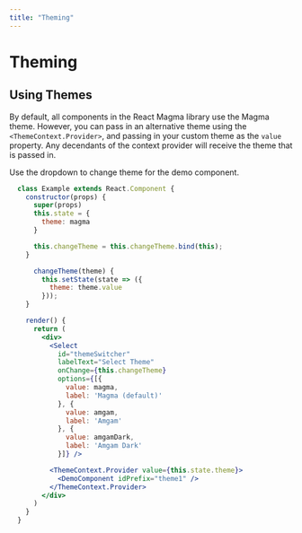 ```yaml
---
title: "Theming"
---
```


# Theming

## Using Themes

By default, all components in the React Magma library use the Magma theme.  However, you can pass in an alternative theme using the `<ThemeContext.Provider>`,
and passing in your custom theme as the `value` property.  Any decendants of the context provider will receive the theme that is passed in.

Use the dropdown to change theme for the demo component.

```.jsx
  class Example extends React.Component {
    constructor(props) {
      super(props)
      this.state = {
        theme: magma
      }

      this.changeTheme = this.changeTheme.bind(this);
    }

      changeTheme(theme) {
        this.setState(state => ({
          theme: theme.value
        }));
    }

    render() {
      return (
        <div>
          <Select
            id="themeSwitcher"
            labelText="Select Theme"
            onChange={this.changeTheme}
            options={[{
              value: magma,
              label: 'Magma (default)'
            }, {
              value: amgam,
              label: 'Amgam'
            }, {
              value: amgamDark,
              label: 'Amgam Dark'
            }]} />

          <ThemeContext.Provider value={this.state.theme}>
            <DemoComponent idPrefix="theme1" />
          </ThemeContext.Provider>
        </div>
      )
    }
  }
```